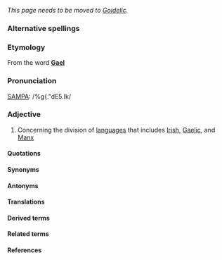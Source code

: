 ''This page needs to be moved to [[Goidelic]].''

===Alternative spellings===

===Etymology===

From the word '''[[Gael]]'''

===Pronunciation===

[[SAMPA]]: /%g{."dE5.Ik/

===Adjective===

#Concerning the division of [[languages]] that includes [[Irish]], [[Gaelic]], and [[Manx]]

====Quotations====

====Synonyms====

====Antonyms====

====Translations====

====Derived terms====

====Related terms====

====References====